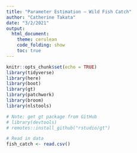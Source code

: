 ```yaml
---
title: "Parameter Estimation – Wild Fish Catch"
author: "Catherine Takata"
date: "3/2/2021"
output: 
  html_document:
    theme: cerulean
    code_folding: show
    toc: true
---
```


```r
knitr::opts_chunk$set(echo = TRUE)
library(tidyverse)
library(here)
library(boot)
library(gt)
library(patchwork)
library(broom)
library(nlstools)

# Note: get gt package from GitHub
# library(devtools)
# remotes::install_github("rstudio/gt")
```

```r
# Read in data 
fish_catch <- read.csv()
```

